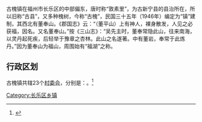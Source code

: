 {{中国乡级行政区
| 行政区全称 = 古槐镇
| 景观照片文件名 = 
| 景观照片描述 = 
| 汉语拼音 = 
| 通用拼音 = 
| 注音符號 = 
| 其它标音类型1 = 
| 其它标音1 = 
| 其它标音类型2 = 
| 其它标音2 = 
| 其它语言类型1 = 
| 其它语言地名1 = 
| 其它语言类型2 = 
| 其它语言地名2 = 
| 上级行政区 = [[福建省|福建省]][[福州市|福州市]][[长乐区|长乐区]]
| 行政区类别 = [[镇|镇]]
| 行政区划代码 = 350112106
| 地理坐标 = 
| 总面积 = 
| 户籍人口 = 
| 户籍人口年份 = 
| 常住人口 = 
| 常住人口年份 = 
| 人口密度 = 
| 行政区划 = 
| 官方网站 = 
| 政府驻地 = 
| 邮政编码 = 
| 毗邻行政区 = 
| 位置图文件名 = 
| 位置图描述 = 
}}

古槐镇在福州市长乐区的中部偏东，唐时称“敦素里”，为古新宁县的县治所在，所以旧称“古县”，又多种槐树，今称“古槐”，民国三十五年（1946年）编定为“镇”建制，其西北有董奉山。《郡国志》云：“（董平山）上有神人，裸身散发，人见之必获福，因名。又名董奉山。”按《三山志》：“吴先主时，董奉常隐此山，往来南海，以灵丹起死疾，后轻举于豫章之杏林。此山之名遂著。中有董岩，奉常于此炼丹。”因为董奉山为福山，周围始有“福湖”之称。

== 行政区划 ==
古槐镇共辖23个[[村委会|村委会]]，分别是：{{PRC admin/children|35/01/12/106/000}}。<ref>{{PRC admin/ref sgc|35/01/12/106/000}}</ref>

{{长乐市行政区划}}
{{福建小作品}}

[[Category:长乐区乡镇|Category:长乐区乡镇]]